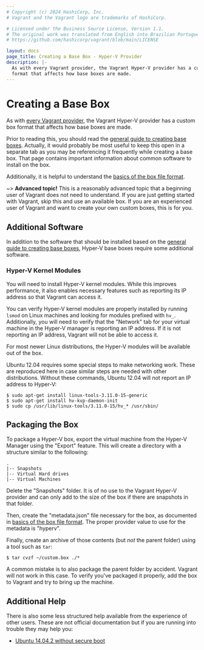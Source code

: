 ```yaml
---
# Copyright (c) 2024 HashiCorp, Inc.
# Vagrant and the Vagrant logo are trademarks of HashiCorp.

# Licensed under the Business Source License, Version 1.1.
# The original work was translated from English into Brazilian Portuguese.
# https://github.com/hashicorp/vagrant/blob/main/LICENSE

layout: docs
page_title: Creating a Base Box - Hyper-V Provider
description: |-
  As with every Vagrant provider, the Vagrant Hyper-V provider has a custom box
  format that affects how base boxes are made.
---
```


# Creating a Base Box

As with [every Vagrant provider](/vagrant/docs/providers/basic_usage), the
Vagrant Hyper-V provider has a custom box format that affects how base boxes are made.

Prior to reading this, you should read the
[general guide to creating base boxes](/vagrant/docs/boxes/base). Actually,
it would probably be most useful to keep this open in a separate tab
as you may be referencing it frequently while creating a base box. That
page contains important information about common software to install
on the box.

Additionally, it is helpful to understand the
[basics of the box file format](/vagrant/docs/boxes/format).

~> **Advanced topic!** This is a reasonably advanced topic that
a beginning user of Vagrant does not need to understand. If you are
just getting started with Vagrant, skip this and use an available
box. If you are an experienced user of Vagrant and want to create
your own custom boxes, this is for you.

## Additional Software

In addition to the software that should be installed based on the
[general guide to creating base boxes](/vagrant/docs/boxes/base),
Hyper-V base boxes require some additional software.

### Hyper-V Kernel Modules

You will need to install Hyper-V kernel modules. While this improves performance,
it also enables necessary features such as reporting its IP address so that
Vagrant can access it.

You can verify Hyper-V kernel modules are properly installed by
running `lsmod` on Linux machines and looking for modules prefixed with
`hv_`. Additionally, you will need to verify that the "Network" tab for your
virtual machine in the Hyper-V manager is reporting an IP address. If it
is not reporting an IP address, Vagrant will not be able to access it.

For most newer Linux distributions, the Hyper-V modules will be available
out of the box.

Ubuntu 12.04 requires some special steps to make networking work. These
are reproduced here in case similar steps are needed with other distributions.
Without these commands, Ubuntu 12.04 will not report an IP address to
Hyper-V:

```shell-session
$ sudo apt-get install linux-tools-3.11.0-15-generic
$ sudo apt-get install hv-kvp-daemon-init
$ sudo cp /usr/lib/linux-tools/3.11.0-15/hv_* /usr/sbin/
```

## Packaging the Box

To package a Hyper-V box, export the virtual machine from the
Hyper-V Manager using the "Export" feature. This will create a directory
with a structure similar to the following:

```
.
|-- Snapshots
|-- Virtual Hard drives
|-- Virtual Machines
```

Delete the "Snapshots" folder. It is of no use to the Vagrant Hyper-V
provider and can only add to the size of the box if there are snapshots
in that folder.

Then, create the "metadata.json" file necessary for the box, as documented
in [basics of the box file format](/vagrant/docs/boxes/format). The proper
provider value to use for the metadata is "hyperv".

Finally, create an archive of those contents (but _not_ the parent folder)
using a tool such as `tar`:

```shell-session
$ tar cvzf ~/custom.box ./*
```

A common mistake is to also package the parent folder by accident. Vagrant
will not work in this case. To verify you've packaged it properly, add the
box to Vagrant and try to bring up the machine.

## Additional Help

There is also some less structured help available from the experience of
other users. These are not official documentation but if you are running
into trouble they may help you:

- [Ubuntu 14.04.2 without secure boot](https://github.com/hashicorp/vagrant/issues/5419#issuecomment-86235427)
